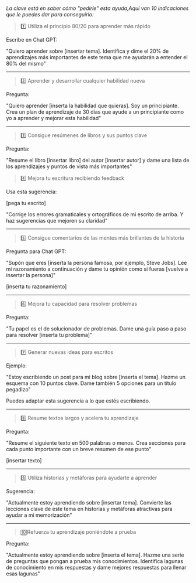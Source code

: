 <section style={{borderRadius: '.5rem', padding: '2rem 1rem', backgroundColor: '#cccccc90'}}>
<br /> 

_La clave está en saber cómo "pedirle" esta ayuda,Aquí van 10 indicaciones que le puedes dar para conseguirlo:_

> 1️⃣ Utiliza el principio 80/20 para aprender más rápido

Escribe en Chat GPT:

"Quiero aprender sobre [insertar tema]. Identifica y dime el 20% de aprendizajes más importantes de este tema que me ayudarán a entender el 80% del mismo"
________

> 2️⃣ Aprender y desarrollar cualquier habilidad nueva

Pregunta:

"Quiero aprender [inserta la habilidad que quieras]. Soy un principiante. Crea un plan de aprendizaje de 30 días que ayude a un principiante como yo a aprender y mejorar esta habilidad"
________

> 3️⃣ Consigue resúmenes de libros y sus puntos clave

Pregunta:

"Resume el libro [insertar libro] del autor [insertar autor] y dame una lista de los aprendizajes y puntos de vista más importantes"


>  4️⃣ Mejora tu escritura recibiendo feedback

Usa esta sugerencia:

[pega tu escrito]

"Corrige los errores gramaticales y ortográficos de mi escrito de arriba. Y haz sugerencias que mejoren su claridad"
________


> 5️⃣  Consigue comentarios de las mentes más brillantes de la historia

Pregunta para Chat GPT:

"Supón que eres [inserta la persona famosa, por ejemplo, Steve Jobs]. Lee mi razonamiento a continuación y dame tu opinión como si fueras [vuelve a insertar la persona]"

[inserta tu razonamiento]
________

> 6️⃣ Mejora tu capacidad para resolver problemas

Pregunta:

"Tu papel es el de solucionador de problemas. Dame una guía paso a paso para resolver [inserta tu problema]"
________

> 7️⃣ Generar nuevas ideas para escritos

Ejemplo:

"Estoy escribiendo un post para mi blog sobre [inserta el tema]. Hazme un esquema con 10 puntos clave. Dame también 5 opciones para un título pegadizo"

Puedes adaptar esta sugerencia a lo que estés escribiendo.
________

> 8️⃣ Resume textos largos y acelera tu aprendizaje

Pregunta:

"Resume el siguiente texto en 500 palabras o menos. Crea secciones para cada punto importante con un breve resumen de ese punto"

[insertar texto]
________

> 9️⃣ Utiliza historias y metáforas para ayudarte a aprender

Sugerencia:

"Actualmente estoy aprendiendo sobre [insertar tema]. Convierte las lecciones clave de este tema en historias y metáforas atractivas para ayudar a mi memorización"
________

> 🔟Refuerza tu aprendizaje poniéndote a prueba

Pregunta:

"Actualmente estoy aprendiendo sobre [inserta el tema]. Hazme una serie de preguntas que pongan a prueba mis conocimientos. Identifica lagunas de conocimiento en mis respuestas y dame mejores respuestas para llenar esas lagunas"

</section>